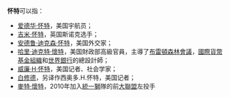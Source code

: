 '''怀特'''可以指：

* [[爱德华·怀特|爱德华·怀特]]，美国宇航员；
* [[吉米·怀特|吉米·怀特]]，英国斯诺克选手；
* [[安德鲁·迪克森·怀特|安德鲁·迪克森·怀特]]，美国外交家；
* [[哈里·迪克特·懷特|哈里·迪克特·懷特]]，美国財政部高級官員，主導了[[布雷頓森林會議|布雷頓森林會議]]，[[國際貨幣基金組織|國際貨幣基金組織]]和[[世界銀行|世界銀行]]的總設計師；
* [[威廉·H·怀特|威廉·H·怀特]]，美国记者、社会学家；
* [[白修德|白修德]]，另译作西奥多.H.怀特，美国记者；
* [[麥特·懷特|麥特·懷特]]，2010年加入[[統一獅|統一獅]]隊的前[[大聯盟|大聯盟]]左投手

{{disambig|Cat=二字人名消歧义}}